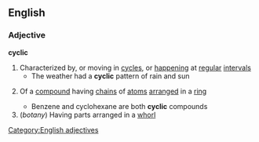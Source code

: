==English==
===Adjective===
'''cyclic'''
#Characterized by, or moving in [[cycle]]s, or [[happening]] at [[regular]] [[interval]]s
#* The weather had a '''cyclic''' pattern of rain and sun
#{{chemistry}} Of a [[compound]] having [[chain]]s of [[atom]]s [[arrange]]d in a [[ring]]
#* Benzene and cyclohexane are both '''cyclic''' compounds
#(''botany'') Having parts arranged in a [[whorl]]
[[Category:English adjectives]]